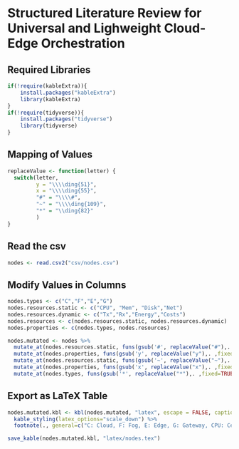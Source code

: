 # Structured Literature Review for Universal and Lighweight Cloud-Edge Orchestration 

## Required Libraries

```r
if(!require(kableExtra)){
    install.packages("kableExtra")
    library(kableExtra)
}
if(!require(tidyverse)){
    install.packages("tidyverse")
    library(tidyverse)
}
```

## Mapping of Values

```r
replaceValue <- function(letter) {
  switch(letter,
         y = "\\\\ding{51}",
         x = "\\\\ding{55}",
         "#" = "\\\\#",
         "~" = "\\\\ding{109}",
         "*" = "\\ding{82}"
         )
}
```

## Read the csv

```r
nodes <- read.csv2("csv/nodes.csv")
```

## Modify Values in Columns

```r
nodes.types <- c("C","F","E","G")
nodes.resources.static <- c("CPU", "Mem", "Disk","Net")
nodes.resources.dynamic <- c("Tx","Rx","Energy","Costs")
nodes.resources <- c(nodes.resources.static, nodes.resources.dynamic)
nodes.properties <- c(nodes.types, nodes.resources)
```


```r
nodes.mutated <- nodes %>% 
  mutate_at(nodes.resources.static, funs(gsub('#', replaceValue("#"),. , fixed = FALSE))) %>% 
  mutate_at(nodes.properties, funs(gsub('y', replaceValue("y"),. ,fixed=FALSE))) %>% 
  mutate_at(nodes.resources.static, funs(gsub('~', replaceValue("~"),. , fixed = FALSE))) %>% 
  mutate_at(nodes.properties, funs(gsub('x', replaceValue("x"),. ,fixed=FALSE))) %>% 
  mutate_at(nodes.types, funs(gsub('*', replaceValue("*"),. ,fixed=TRUE)))
```

## Export as LaTeX Table

```r
nodes.mutated.kbl <- kbl(nodes.mutated, "latex", escape = FALSE, caption="Test", booktabs = TRUE) %>% 
  kable_styling(latex_options="scale_down") %>%
  footnote(., general=c("C: Cloud, F: Fog, E: Edge, G: Gateway, CPU: Central Processing Unit, Mem: Memory, Disk: Storage, BW: Bandwidth, Tx: Data transmitted, Rx: Data received"), general_title = "", footnote_as_chunk = TRUE, threeparttable=TRUE)

save_kable(nodes.mutated.kbl, "latex/nodes.tex")
```
